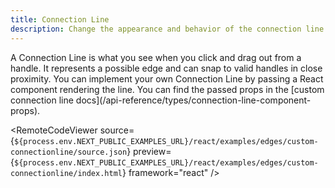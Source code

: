 ```yaml
---
title: Connection Line
description: Change the appearance and behavior of the connection line
---
```



<ExampleLayout>
A Connection Line is what you see when you click and drag out from a handle. It represents a possible edge and can snap to valid handles in close proximity.
You can implement your own Connection Line by passing a React component rendering the line. You can find the passed props in the [custom connection line docs](/api-reference/types/connection-line-component-props).

<RemoteCodeViewer
  source={`${process.env.NEXT_PUBLIC_EXAMPLES_URL}/react/examples/edges/custom-connectionline/source.json`}
  preview={`${process.env.NEXT_PUBLIC_EXAMPLES_URL}/react/examples/edges/custom-connectionline/index.html`}
  framework="react"
/>

</ExampleLayout>
